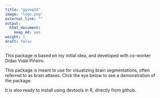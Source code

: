 ```yaml
---
title: "ggseg3d"
image: "logo.png"
external_link: ""
output:
  html_document:
    keep_md: yes
weight: 1
draft: false
---
```


This package is based on my initial idea, and developed with co-worker Didac Vidal Piñeiro.

This package is meant to use for visualizing brain segmentations, often referred to as brain atlases.
Click the eye below to see a demonstration of the package.

It is also ready to install using devtools in R, directly from github.
 
<a href="https://github.com/LCBC-UiO/ggseg3d/" title="GitHub repo"><i class="fab fa-github"></i></a>
<a href="https://athanasiamo.shinyapps.io/ggsegDemo/" title="View demonstration"><i class="fa fa-eye" aria-hidden="true"></i></a>
